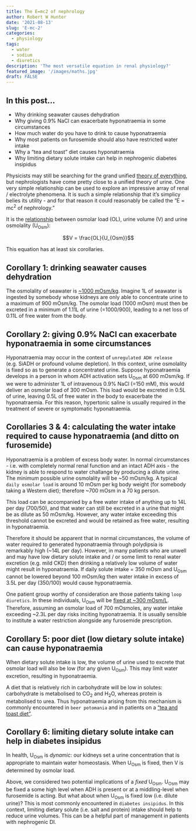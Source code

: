 ```yaml
---
title: The E=mc2 of nephrology
author: Robert W Hunter
date: '2021-08-13'
slug: 'E-mc-2'
categories:
  - physiology
tags:
  - water
  - sodium
  - diuretics
description: 'The most versatile equation in renal physiology?'
featured_image: '/images/maths.jpg'
draft: FALSE
---
```


## In this post...

- Why drinking seawater causes dehydration  
- Why giving 0.9% NaCl can exacerbate hyponatraemia in some circumstances  
- How much water do you have to drink to cause hyponatraemia  
- Why most patients on furosemide should also have restricted water intake  
- Why a "tea and toast" diet causes hyponatraemia  
- Why limiting dietary solute intake can help in nephrogenic diabetes insipidus  


Physicists may still be searching for the grand unified [theory of everything](https://wikipedia.org/wiki/Theory_of_everything), but nephrologists have come pretty close to a unified theory of urine.  One very simple relationship can be used to explore an impressive array of renal / electrolyte phenomena.  It is such a simple relationship that it's simplicy belies its utility - and for that reason it could reasonably be called the "E = mc^2^ of nephrology."  

It is the [relationship](https://kidneyfish-nephromaths.netlify.app/water-and-sodium.html#UOsm) between osmolar load (OL), urine volume (V) and urine osmolality (U~Osm~):  

$$V  = \frac{OL}{U_{Osm}}$$

This equation has at least six corollaries.   


## Corollary 1: drinking seawater causes dehydration  

The osmolality of seawater is [~1000 mOsm/kg](https://bionumbers.hms.harvard.edu/bionumber.aspx?&id=100802&ver=5).  Imagine 1L of seawater is ingested by somebody whose kidneys are only able to concentrate urine to a maximum of 900 mOsm/kg.  The osmolar load (1000 mOsm) must then be excreted in a minimum of 1.11L of urine (=1000/900), leading to a net loss of 0.11L of free water from the body.


## Corollary 2: giving 0.9% NaCl can exacerbate hyponatraemia in some circumstances  

Hyponatraemia may occur in the context of `unregulated ADH release` (e.g. SiADH or profound volume depletion). In this context, urine osmolality is fixed so as to generate a concentrated urine. Suppose hyponatraemia develops in a person in whom ADH activation sets U~Osm~ at 600 mOsm/kg. If we were to administer 1L of intravenous 0.9% NaCl (=150 mM),  this would deliver an osmolar load of 300 mOsm. This load would be excreted in 0.5L of urine, leaving 0.5L of free water in the body to exacerbate the hyponatraemia. For this reason, hypertonic saline is usually required in the treatment of severe or symptomatic hyponatraemia. 


## Corollaries 3 & 4: calculating the water intake required to cause hyponatraemia (and ditto on furosemide)

Hyponatraemia is a problem of excess body water.  In normal circumstances - i.e. with completely normal renal function and an intact ADH axis - the kidney is able to respond to water challange by producing a dilute urine.  The minimum possible urine osmolality will be ~50 mOsm/kg.  A typical `daily osmolar load` is around 10 mOsm per kg body weight (for somebody taking a Western diet); therefore ~700 mOsm in a 70 kg person. 

<!--
$$\text{daily osmole excretion }  = 10 {\text{ mOsm} \times \text{kg body weight}}$$
-->

This load can be accompanied by a free water intake of anything up to 14L per day (700/50), and that water can still be excreted in a urine that might be as dilute as 50 mOsm/kg. However, any water intake exceeding this threshold cannot be excreted and would be retained as free water, resulting in hyponatraemia.   

Therefore it should be apparent that in normal circumstances, the volume of water required to generated hyponatraemia through polydipsia is remarkably high (~14L per day).  However, in many patients who are unwell and may have low dietary solute intake and / or some limit to renal water excretion (e.g. mild CKD) then drinking a relatively low volume of water might result in hyponatraemia.  If daily solute intake = 350 mOsm and U~Osm~ cannot be lowered beyond 100 mOsm/kg then water intake in excess of 3.5L per day (350/100) would cause hyponatraemia.  

One patient group worthy of consideration are those patients taking `loop diuretics`.  In these individuals, U~Osm~ will be [fixed at ~300 mOsm/L](/post/diuretics-and-water-one/index.html).  Therefore, assuming an osmolar load of 700 mOsmoles, any water intake exceeding ~2.3L per day risks inciting hyponatraemia.  It is usually sensible to institute a water restriction alongside any furosemide prescription.  


## Corollary 5: poor diet (low dietary solute intake) can cause hyponatraemia  

When dietary solute intake is low, the volume of urine used to excrete that osmolar load will also be low (for any given U~Osm~). This may limit water excretion, resulting in hyponatraemia.   

A diet that is relatively rich in carbohydrate will be low in solutes: carbohydrate is metabolised to CO~2~ and H~2~O, whereas protein is metabolised to urea.  Thus hyponatraemia arising from this mechanism is commonly encountered in `beer potomania` and in patients on a ["tea and toast diet"](https://pubmed.ncbi.nlm.nih.gov/9631849/).  


## Corollary 6: limiting dietary solute intake can help in diabetes insipidus

In health, U~Osm~ is *dynamic*: our kidneys set a urine concentration that is appropriate to maintain water homeostasis.  When U~Osm~ is fixed, then V is determined by osmolar load.  

Above, we considered two potential implications of a *fixed* U~Osm~.  U~Osm~ may be fixed a some high level when ADH is present or at a middling-level when furosemide is acting.  But what about when U~Osm~ is fixed low (i.e. dilute urine)?  This is most commonly encountered in `diabetes insipidus`.  In this context, limiting dietary solute (i.e. salt and protein) intake should help to reduce urine volumes.  This can be a helpful part of management in patients with nephrogenic DI.  
